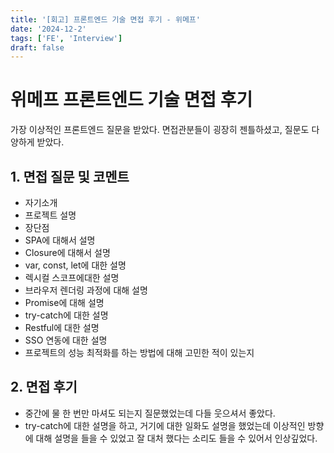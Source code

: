 ```yaml
---
title: '[회고] 프론트엔드 기술 면접 후기 - 위메프'
date: '2024-12-2'
tags: ['FE', 'Interview']
draft: false
---
```


# 위메프 프론트엔드 기술 면접 후기

가장 이상적인 프론트엔드 질문을 받았다.
면접관분들이 굉장히 젠틀하셨고, 질문도 다양하게 받았다.

## 1. 면접 질문 및 코멘트

- 자기소개
- 프로젝트 설명
- 장단점
- SPA에 대해서 설명
- Closure에 대해서 설명
- var, const, let에 대한 설명
- 렉시컬 스코프에대한 설명
- 브라우저 렌더링 과정에 대해 설명
- Promise에 대해 설명
- try-catch에 대한 설명
- Restful에 대한 설명
- SSO 연동에 대한 설명
- 프로젝트의 성능 최적화를 하는 방법에 대해 고민한 적이 있는지

## 2. 면접 후기
- 중간에 물 한 번만 마셔도 되는지 질문했었는데 다들 웃으셔서 좋았다.
- try-catch에 대한 설명을 하고, 거기에 대한 일화도 설명을 했었는데 이상적인 방향에 대해 설명을 들을 수 있었고 잘 대처 했다는 소리도 들을 수 있어서 인상깊었다.